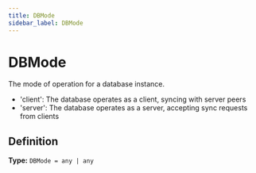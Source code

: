 ```yaml
---
title: DBMode
sidebar_label: DBMode
---
```


# DBMode

The mode of operation for a database instance.

- 'client': The database operates as a client, syncing with server peers
- 'server': The database operates as a server, accepting sync requests from
  clients

## Definition

**Type:** <code>DBMode = any | any</code>

